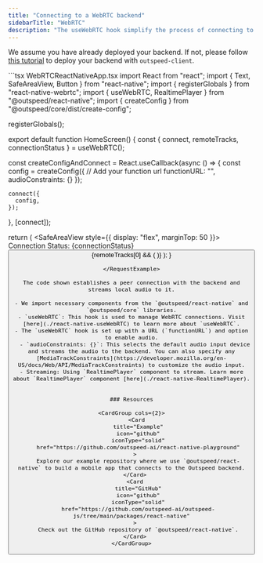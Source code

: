 ```yaml
---
title: "Connecting to a WebRTC backend"
sidebarTitle: "WebRTC"
description: "The useWebRTC hook simplify the process of connecting to Outspeed’s WebRTC backend."
---
```


<Note>We assume you have already deployed your backend. If not, please follow [this tutorial](/outspeed_sdk/cli/deploy) to deploy your backend with `outspeed-client`.</Note>

<RequestExample>
```tsx WebRTCReactNativeApp.tsx
import React from "react";
import { Text, SafeAreaView, Button } from "react-native";
import { registerGlobals } from "react-native-webrtc";
import { useWebRTC, RealtimePlayer } from "@outspeed/react-native";
import { createConfig } from "@outspeed/core/dist/create-config";

registerGlobals();

export default function HomeScreen() {
  const { connect, remoteTracks, connectionStatus } = useWebRTC();

  const createConfigAndConnect = React.useCallback(async () => {
    const config = createConfig({
      // Add your function url
      functionURL: "<my-function-url>", 
      audioConstraints: {}
    });

    connect({
      config,
    });
  }, [connect]);

  return (
    <SafeAreaView style={{ display: "flex", marginTop: 50 }}>
      <Text>Connection Status: {connectionStatus}</Text>
      <Button title="Connect" onPress={createConfigAndConnect} />
      {remoteTracks[0] && (
        <RealtimePlayer streamURL={remoteTracks[0].toURL()} />
      )}
    </SafeAreaView>
  );
}
```
</RequestExample>

The code shown establishes a peer connection with the backend and streams local audio to it.

- We import necessary components from the `@outspeed/react-native` and `@outspeed/core` libraries.
- `useWebRTC`: This hook is used to manage WebRTC connections. Visit [here](./react-native-useWebRTC) to learn more about `useWebRTC`.
- The `useWebRTC` hook is set up with a URL (`functionURL`) and option to enable audio.
  - `audioConstraints: {}`: This selects the default audio input device and streams the audio to the backend. You can also specify any [MediaTrackConstraints](https://developer.mozilla.org/en-US/docs/Web/API/MediaTrackConstraints) to customize the audio input.
- Streaming: Using `RealtimePlayer` component to stream. Learn more about `RealtimePlayer` component [here](./react-native-RealtimePlayer).


### Resources

<CardGroup cols={2}>
   <Card
    title="Example"
    icon="github"
    iconType="solid"
    href="https://github.com/outspeed-ai/react-native-playground"
  >
    Explore our example repository where we use `@outspeed/react-native` to build a mobile app that connects to the Outspeed backend.
  </Card>
  <Card
    title="GitHub"
    icon="github"
    iconType="solid"
    href="https://github.com/outspeed-ai/outspeed-js/tree/main/packages/react-native"
  >
    Check out the GitHub repository of `@outspeed/react-native`.
  </Card>
</CardGroup>
